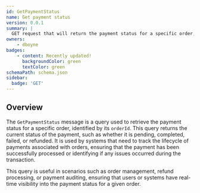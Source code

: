 ```yaml
---
id: GetPaymentStatus
name: Get payment status
version: 0.0.1
summary: |
  GET request that will return the payment status for a specific order, identified by its orderId.
owners:
    - dboyne
badges:
    - content: Recently updated!
      backgroundColor: green
      textColor: green
schemaPath: schema.json
sidebar:
  badge: 'GET'
---
```



## Overview

The `GetPaymentStatus` message is a query used to retrieve the payment status for a specific order, identified by its `orderId`. This query returns the current status of the payment, such as whether it is pending, completed, failed, or refunded. It is used by systems that need to track the lifecycle of payments associated with orders, ensuring that the payment has been successfully processed or identifying if any issues occurred during the transaction.

This query is useful in scenarios such as order management, refund processing, or payment auditing, ensuring that users or systems have real-time visibility into the payment status for a given order.

<NodeGraph />

<SchemaViewer file="schema.json" title="JSON Schema" maxHeight="500" />